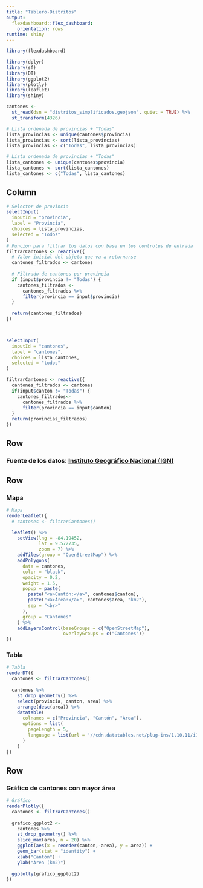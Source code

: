 ---
title: "Tablero-Distritos"
output: 
  flexdashboard::flex_dashboard:
    orientation: rows
runtime: shiny 
---

```{r setup, include=FALSE}
library(flexdashboard)
```

```{r paquetes}
library(dplyr)
library(sf)
library(DT)
library(ggplot2)
library(plotly)
library(leaflet)
library(shiny)
```

```{r letura de datos}
cantones <- 
  st_read(dsn = "distritos_simplificados.geojson", quiet = TRUE) %>%
  st_transform(4326)
```

```{r lista-provincias}
# Lista ordenada de provincias + "Todas"
lista_provincias <- unique(cantones$provincia)
lista_provincias <- sort(lista_provincias)
lista_provincias <- c("Todas", lista_provincias)
```

```{r lista-cantones}
# Lista ordenada de provincias + "Todas"
lista_cantones <- unique(cantones$provincia)
lista_cantones <- sort(lista_cantones)
lista_cantones <- c("Todas", lista_cantones)
```
Column {.sidebar}
-------------------------------------

```{r filtros}
# Selector de provincia
selectInput(
  inputId = "provincia",
  label = "Provincia",
  choices = lista_provincias,
  selected = "Todos"
)
# Función para filtrar los datos con base en los controles de entrada
filtrarCantones <- reactive({
  # Valor inicial del objeto que va a retornarse
  cantones_filtrados <- cantones
  
  # Filtrado de cantones por provincia
  if (input$provincia != "Todas") {
    cantones_filtrados <-
      cantones_filtrados %>%
      filter(provincia == input$provincia)
  }
  
  return(cantones_filtrados)
})



selectInput(
  inputId = "cantones",
  label = "cantones",
  choices = lista_cantones,
  selected = "todos"
)

filtrarCantones <- reactive({
  cantones_filtrados <- cantones
  if(input$canton != "Todas") {
    cantones_filtrados<-
      cantones_filtrados %>%
      filter(provincia == input$canton)
  }
  return(provincias_filtrados)
})
```

Row {data-height=10}
-----------------------------------------------------------------------

### **Fuente de los datos: [Instituto Geográfico Nacional (IGN)](http://geos.snitcr.go.cr/be/IGN_5/wfs)**

Row {data-height=590}
-----------------------------------------------------------------------

### Mapa

```{r}
# Mapa
renderLeaflet({
  # cantones <- filtrarCantones()

  leaflet() %>%
    setView(lng = -84.19452,
            lat = 9.572735,
            zoom = 7) %>%
    addTiles(group = "OpenStreetMap") %>%
    addPolygons(
      data = cantones,
      color = "black",
      opacity = 0.2,
      weight = 1.5,
      popup = paste(
        paste("<a>Cantón:</a>", cantones$canton),
        paste("<a>Área:</a>", cantones$area, "km2"),
        sep = "<br>"
      ),
      group = "Cantones"
    ) %>%
    addLayersControl(baseGroups = c("OpenStreetMap"),
                     overlayGroups = c("Cantones"))
})
```

### Tabla

```{r tabla}
# Tabla
renderDT({
  cantones <- filtrarCantones()
  
  cantones %>%
    st_drop_geometry() %>%
    select(provincia, canton, area) %>%
    arrange(desc(area)) %>%
    datatable(
      colnames = c("Provincia", "Cantón", "Área"),
      options = list(
        pageLength = 5,
        language = list(url = '//cdn.datatables.net/plug-ins/1.10.11/i18n/Spanish.json')
      )
    )
})
```

Row {data-height=400}
-----------------------------------------------------------------------

### Gráfico de cantones con mayor área

```{r grafico}
# Gráfico
renderPlotly({
  cantones <- filtrarCantones()
  
  grafico_ggplot2 <-
    cantones %>%
    st_drop_geometry() %>%
    slice_max(area, n = 20) %>%
    ggplot(aes(x = reorder(canton,-area), y = area)) +
    geom_bar(stat = "identity") +
    xlab("Cantón") +
    ylab("Área (km2)")
  
  ggplotly(grafico_ggplot2)
})
```





